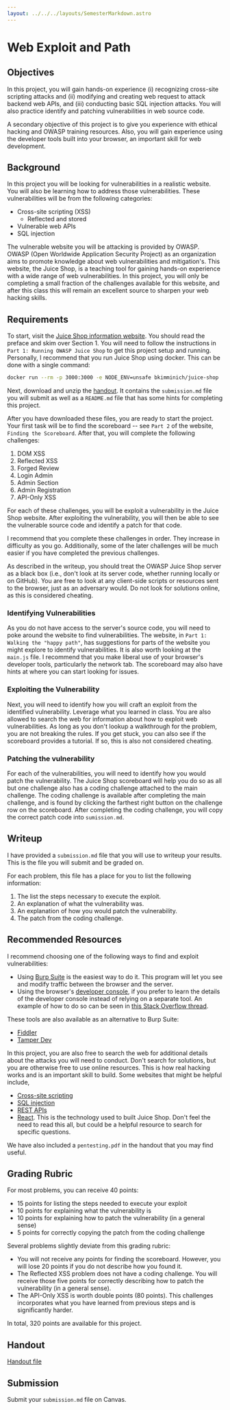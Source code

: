```yaml
---
layout: ../../../layouts/SemesterMarkdown.astro
---
```


# Web Exploit and Path

## Objectives

In this project, you will gain hands-on experience (i) recognizing cross-site
scripting attacks and (ii) modifying and creating web request to attack backend
web APIs, and (iii) conducting basic SQL injection attacks. You will also
practice identify and patching vulnerabilities in web source code.

A secondary objective of this project is to give you experience with ethical
hacking and OWASP training resources. Also, you will gain experience using the
developer tools built into your browser, an important skill for web development.

## Background

In this project you will be looking for vulnerabilities in a realistic website.
You will also be learning how to address those vulnerabilities. These
vulnerabilities will be from the following categories:

- Cross-site scripting (XSS)
  - Reflected and stored
- Vulnerable web APIs
- SQL injection

The vulnerable website you will be attacking is provided by OWASP. OWASP (Open
Worldwide Application Security Project) as an organization aims to promote
knowledge about web vulnerabilities and mitigation's. This website, the Juice
Shop, is a teaching tool for gaining hands-on experience with a wide range of
web vulnerabilities. In this project, you will only be completing a small
fraction of the challenges available for this website, and after this class this
will remain an excellent source to sharpen your web hacking skills.

## Requirements

To start, visit the
[Juice Shop information website](https://pwning.owasp-juice.shop/). You should
read the preface and skim over Section 1. You will need to follow the
instructions in `Part 1: Running OWASP Juice Shop` to get this project setup and
running. Personally, I recommend that you run Juice Shop using docker. This can
be done with a single command:

```bash
docker run --rm -p 3000:3000 -e NODE_ENV=unsafe bkimminich/juice-shop
```

Next, download and unzip the [handout](/code/web-exploit-and-patch.zip). It
contains the `submission.md` file you will submit as well as a `README.md` file
that has some hints for completing this project.

After you have downloaded these files, you are ready to start the project. Your
first task will be to find the scoreboard -- see `Part 2` of the website,
`Finding the Scoreboard`. After that, you will complete the following
challenges:

1. DOM XSS
2. Reflected XSS
3. Forged Review
4. Login Admin
5. Admin Section
6. Admin Registration
7. API-Only XSS

For each of these challenges, you will be exploit a vulnerability in the Juice
Shop website. After exploiting the vulnerability, you will then be able to see
the vulnerable source code and identify a patch for that code.

I recommend that you complete these challenges in order. They increase in
difficulty as you go. Additionally, some of the later challenges will be much
easier if you have completed the previous challenges.

As described in the writeup, you should treat the OWASP Juice Shop server as a
black box (i.e., don't look at its server code, whether running locally or on
GitHub). You are free to look at any client-side scripts or resources sent to
the browser, just as an adversary would. Do not look for solutions online, as
this is considered cheating.

### Identifying Vulnerabilities

As you do not have access to the server's source code, you will need to poke
around the website to find vulnerabilities. The website, in
`Part 1: Walking the "happy path"`, has suggestions for parts of the website you
might explore to identify vulnerabilities. It is also worth looking at the
`main.js` file. I recommend that you make liberal use of your browser's
developer tools, particularly the network tab. The scoreboard may also have
hints at where you can start looking for issues.

### Exploiting the Vulnerability

Next, you will need to identify how you will craft an exploit from the
identified vulnerability. Leverage what you learned in class. You are also
allowed to search the web for information about how to exploit web
vulnerabilities. As long as you don't lookup a walkthrough for the problem, you
are not breaking the rules. If you get stuck, you can also see if the scoreboard
provides a tutorial. If so, this is also not considered cheating.

### Patching the vulnerability

For each of the vulnerabilities, you will need to identify how you would patch
the vulnerability. The Juice Shop scoreboard will help you do so as all but one
challenge also has a coding challenge attached to the main challenge. The coding
challenge is available after completing the main challenge, and is found by
clicking the farthest right button on the challenge row on the scoreboard. After
completing the coding challenge, you will copy the correct patch code into
`sumission.md`.

## Writeup

I have provided a `submission.md` file that you will use to writeup your
results. This is the file you will submit and be graded on.

For each problem, this file has a place for you to list the following
information:

1. The list the steps necessary to execute the exploit.
2. An explanation of what the vulnerability was.
3. An explanation of how you would patch the vulnerability.
4. The patch from the coding challenge.

## Recommended Resources

I recommend choosing one of the following ways to find and exploit vulnerabilities:

- Using [Burp Suite](https://portswigger.net/burp/documentation/desktop/tools) is the easiest way to do it. This program will let you see and modify traffic between the browser and the server.
- Using the browser's
  [developer console](https://developer.chrome.com/docs/devtools/overview/), if you prefer to learn the details of the developer console instead of relying on a separate tool. An
  example of how to do so can be seen in
  [this Stack Overflow thread](https://stackoverflow.com/questions/22931720/is-there-a-way-to-modify-an-http-request-in-chrome-or-firefox).

These tools are also available as an alternative to Burp Suite:

- [Fiddler](https://www.telerik.com/fiddler)
- [Tamper Dev](https://tamper.dev/)

In this project, you are also free to search the web for additional details
about the attacks you will need to conduct. Don't search for solutions, but you
are otherwise free to use online resources. This is how real hacking works and
is an important skill to build. Some websites that might be helpful include,

- [Cross-site scripting](https://owasp.org/www-community/attacks/xss/)
- [SQL injection](https://owasp.org/www-community/attacks/SQL_Injection)
- [REST APIs](https://cheatsheetseries.owasp.org/cheatsheets/REST_Security_Cheat_Sheet.html)
- [React](https://react.dev/). This is the technology used to built Juice Shop.
  Don't feel the need to read this all, but could be a helpful resource to
  search for specific questions.

We have also included a `pentesting.pdf` in the handout that you may find useful.

## Grading Rubric

For most problems, you can receive 40 points:

- 15 points for listing the steps needed to execute your exploit
- 10 points for explaining what the vulnerability is
- 10 points for explaining how to patch the vulnerability (in a general sense)
- 5 points for correctly copying the patch from the coding challenge

Several problems slightly deviate from this grading rubric:

- You will not receive any points for finding the scoreboard. However, you will
  lose 20 points if you do not describe how you found it.
- The Reflected XSS problem does not have a coding challenge. You will receive
  those five points for correctly describing how to patch the vulnerability (in
  a general sense).
- The API-Only XSS is worth double points (80 points). This challenges
  incorporates what you have learned from previous steps and is significantly
  harder.

In total, 320 points are available for this project.

## Handout

[Handout file](/code/web-exploit-and-patch.zip)

## Submission

Submit your `submission.md` file on Canvas.
